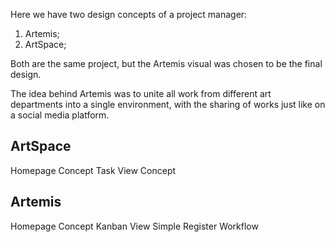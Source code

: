 
<PostHeader
title='A Project Manager for Marketing Art departments'
snippet=''
projectName='Artemis'
imageName='artemis/task.png'
date='2020'
order='2'
/>

Here we have two design concepts of a project manager:

1. Artemis;
2. ArtSpace;

Both are the same project, but the Artemis visual was chosen to be the final design.

The idea behind Artemis was to unite all work from different art departments into a single environment, with the sharing of works just like on a social media platform.

## ArtSpace


<div class={'blogGallery'}>
    Homepage Concept
    <Media src='/work/artemis/artspace-homepage.png'/>
    <Media src='/work/artemis/homepage-concept.mp4'/>
    Task View Concept
    <Media src='/work/artemis/task-view-concept.png'/>
</div>

## Artemis

<div class='blogGallery'>
    Homepage Concept
    <Media src={'/work/artemis/task.png'}/>
    Kanban View
    <Media src={'/work/artemis/kanban-view.png'}/>
    <Media src={'/work/artemis/task-edit.png'}/>
    Simple Register Workflow
    <Media src={'/work/artemis/register-workflow.mp4'}/>
    <Media src={'/work/artemis/not-allowed.png'}/>
</div>